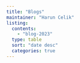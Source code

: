 ```yaml
---
title: "Blogs"
maintainer: "Harun Celik"
listing: 
  contents:
    - "blog-2023"
  type: table
  sort: "date desc"
  categories: true
---
```


